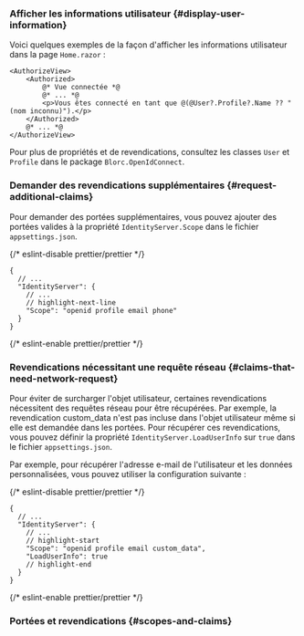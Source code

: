 
### Afficher les informations utilisateur \{#display-user-information}

Voici quelques exemples de la façon d'afficher les informations utilisateur dans la page `Home.razor` :

```cshtml
<AuthorizeView>
    <Authorized>
        @* Vue connectée *@
        @* ... *@
        <p>Vous êtes connecté en tant que @(@User?.Profile?.Name ?? "(nom inconnu)").</p>
    </Authorized>
    @* ... *@
</AuthorizeView>
```

Pour plus de propriétés et de revendications, consultez les classes `User` et `Profile` dans le package `Blorc.OpenIdConnect`.

### Demander des revendications supplémentaires \{#request-additional-claims}

<FindUserInfoMissing method="User" />

<ScopesAndClaimsIntroduction />

Pour demander des portées supplémentaires, vous pouvez ajouter des portées valides à la propriété `IdentityServer.Scope` dans le fichier `appsettings.json`.

{/* eslint-disable prettier/prettier */}
```json5
{
  // ...
  "IdentityServer": {
    // ...
    // highlight-next-line
    "Scope": "openid profile email phone"
  }
}
```
{/* eslint-enable prettier/prettier */}

### Revendications nécessitant une requête réseau \{#claims-that-need-network-request}

Pour éviter de surcharger l'objet utilisateur, certaines revendications nécessitent des requêtes réseau pour être récupérées. Par exemple, la revendication custom_data n'est pas incluse dans l'objet utilisateur même si elle est demandée dans les portées. Pour récupérer ces revendications, vous pouvez définir la propriété `IdentityServer.LoadUserInfo` sur `true` dans le fichier `appsettings.json`.

Par exemple, pour récupérer l'adresse e-mail de l'utilisateur et les données personnalisées, vous pouvez utiliser la configuration suivante :

{/* eslint-disable prettier/prettier */}
```json5
{
  // ...
  "IdentityServer": {
    // ...
    // highlight-start
    "Scope": "openid profile email custom_data",
    "LoadUserInfo": true
    // highlight-end
  }
}
```
{/* eslint-enable prettier/prettier */}

### Portées et revendications \{#scopes-and-claims}

<ScopesAndClaims />
